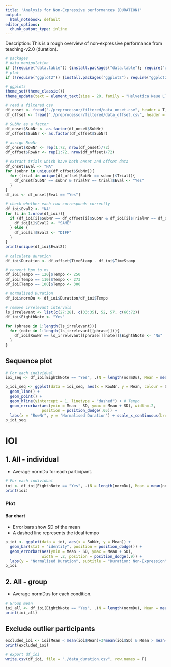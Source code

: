```yaml
---
title: 'Analysis for Non-Expressive performances (DURATION)'
output:
  html_notebook: default
editor_options: 
  chunk_output_type: inline
---
```


Description: This is a rough overview of non-expressive performance from teaching-v2.0 (duration).

```r
# packages
# data manipulation
if (!require("data.table")) {install.packages("data.table"); require("data.table")}
# plot
if (!require("ggplot2")) {install.packages("ggplot2"); require("ggplot2")}

# ggplots
theme_set(theme_classic())
theme_update(text = element_text(size = 20, family = "Helvetica Neue LT Std 57 Condensed"), legend.position = "bottom")
```

```r
# read a filtered csv
df_onset <- fread("./preprocessor/filtered/data_onset.csv", header = T, sep = ",", dec = ".")
df_offset <- fread("./preprocessor/filtered/data_offset.csv", header = T, sep = ",", dec = ".")

# SubNr as a factor
df_onset$SubNr <- as.factor(df_onset$SubNr)
df_offset$SubNr <- as.factor(df_offset$SubNr)

# assign RowNr
df_onset$RowNr <- rep(1:72, nrow(df_onset)/72)
df_offset$RowNr <- rep(1:72, nrow(df_offset)/72)
```

```r
# extract trials which have both onset and offset data
df_onset$Eval <- "NA"
for (subnr in unique(df_offset$SubNr)){
  for (trial in unique(df_offset[SubNr == subnr]$Trial)){
    df_onset[SubNr == subnr & TrialNr == trial]$Eval <- "Yes"
  }
}
df_ioi <- df_onset[Eval == "Yes"]

# check whether each row corresponds correctly
df_ioi$Eval2 <- "NA"
for (i in 1:nrow(df_ioi)){
  if (df_ioi[i]$SubNr == df_offset[i]$SubNr & df_ioi[i]$TrialNr == df_offset[i]$TrialNr & df_ioi[i]$Pitch == df_offset[i]$Pitch){
    df_ioi[i]$Eval2 <- "SAME"
  } else {
    df_ioi[i]$Eval2 <- "DIFF"
  }
}
print(unique(df_ioi$Eval2))

# calculate duration
df_ioi$Duration <- df_offset$TimeStamp - df_ioi$TimeStamp

# convert bpm to ms
df_ioi[Tempo == 120]$Tempo <- 250
df_ioi[Tempo == 110]$Tempo <- 273
df_ioi[Tempo == 100]$Tempo <- 300

# normalised Duration
df_ioi$normDu <- df_ioi$Duration/df_ioi$Tempo

# remove irrelevant intervals
ls_irrelevant <- list(c(27:28), c(33:35), 52, 57, c(66:72))
df_ioi$EighthNote <- "Yes"

for (phrase in 1:length(ls_irrelevant)){
  for (note in 1:length(ls_irrelevant[[phrase]])){
    df_ioi[RowNr == ls_irrelevant[[phrase]][note]]$EighthNote <- "No"
  }
}
```

## Sequence plot
```r
# For each individual
ioi_seq <- df_ioi[EighthNote == "Yes", .(N = length(normDu), Mean = mean(normDu), SD = sd(normDu)), .(SubNr, RowNr)]

p_ioi_seq <- ggplot(data = ioi_seq, aes(x = RowNr, y = Mean, colour = SubNr)) +
  geom_line() +
  geom_point() +
  geom_hline(yintercept = 1, linetype = "dashed") + # Tempo
  geom_errorbar(aes(ymin = Mean - SD, ymax = Mean + SD), width=.2,
                position = position_dodge(.05)) + 
  labs(x = "RowNr", y = "Normalised Duration") + scale_x_continuous(breaks=seq(1,66,1))
p_ioi_seq
```

# IOI
## 1. All - individual
- Average normDu for each participant.

```r
# For each individual
ioi <- df_ioi[EighthNote == "Yes", .(N = length(normDu), Mean = mean(normDu), SD = sd(normDu)), by = .(SubNr)]
print(ioi)
```

### Plot
#### Bar chart
- Error bars show SD of the mean
- A dashed line represents the ideal tempo

```r
p_ioi <- ggplot(data = ioi, aes(x = SubNr, y = Mean)) +
  geom_bar(stat = "identity", position = position_dodge()) +
  geom_errorbar(aes(ymin = Mean - SD, ymax = Mean + SD),
                width = .2, position = position_dodge(.9)) +
  labs(y = "Normalised Duration", subtitle = "Duration: Non-Expression")
p_ioi
```

## 2. All - group
- Average normDus for each condition.

```r
# Group mean
ioi_all <- df_ioi[EighthNote == "Yes", .(N = length(normDu), Mean = mean(normDu), SD = sd(normDu))]
print(ioi_all)
```

## Exclude outlier participants
```r
excluded_ioi <- ioi[Mean < mean(ioi$Mean)+3*mean(ioi$SD) & Mean > mean(ioi$Mean)-3*mean(ioi$SD)]
print(excluded_ioi)
```

```r
# export df_ioi
write.csv(df_ioi, file = "./data_duration.csv", row.names = F)
```
